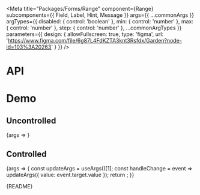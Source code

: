 
<Meta
  title="Packages/Forms/Range"
  component={Range}
  subcomponents={{ Field, Label, Hint, Message }}
  args={{
    ...commonArgs
  }}
  argTypes={{
    disabled: { control: 'boolean' },
    min: { control: 'number' },
    max: { control: 'number' },
    step: { control: 'number' },
    ...commonArgTypes
  }}
  parameters={{
    design: {
      allowFullscreen: true,
      type: 'figma',
      url: 'https://www.figma.com/file/6g87L4FdKZTA3knt3Rsfdx/Garden?node-id=103%3A20263'
    }
  }}
/>

# API

<ArgsTable />

# Demo

## Uncontrolled

<Canvas>
  <Story name="Uncontrolled">{args => <RangeStory {...args} />}</Story>
</Canvas>

## Controlled

<Canvas>
  <Story name="Controlled" args={{ value: '0' }}>
    {args => {
      const updateArgs = useArgs()[1];
      const handleChange = event => updateArgs({ value: event.target.value });
      return <RangeStory {...args} onChange={handleChange} />;
    }}
  </Story>
</Canvas>

<Markdown>{README}</Markdown>
